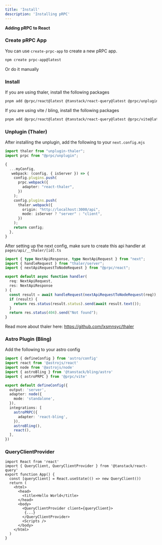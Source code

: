 ```yaml
---
title: 'Install'
description: 'Installing pRPC'
---
```


**Adding pRPC to React**

### Create pRPC App

You can use `create-prpc-app` to create a new pRPC app.

```sh
npm create prpc-app@latest
```

Or do it manually

### Install

If you are using thaler, install the following packages

```sh
pnpm add @prpc/react@latest @tanstack/react-query@latest @prpc/unplugin@latest
```

If you are using vite / bling, install the following packages

```sh
pnpm add @prpc/react@latest @tanstack/react-query@latest @prpc/vite@latest
```

### Unplugin (Thaler)

After installing the unplugin, add the following to your `next.config.mjs`

```ts
import thaler from "unplugin-thaler";
import prpc from "@prpc/unplugin";

{
  ...myConfig,
   webpack: (config, { isServer }) => {
    config.plugins.push(
      prpc.webpack({
        adapter: "react-thaler",
      })
    );
    config.plugins.push(
      thaler.webpack({
        origin: "http://localhost:3000/api",
        mode: isServer ? "server" : "client",
      })
    );
    return config;
  },
}
```

After setting up the next config, make sure to create this api handler at `pages/api/__thaler/[id].ts`

```ts
import { type NextApiResponse, type NextApiRequest } from "next";
import { handleRequest } from "thaler/server";
import { nextApiRequestToNodeRequest } from "@prpc/react";

export default async function handler(
  req: NextApiRequest,
  res: NextApiResponse
) {
  const result = await handleRequest(nextApiRequestToNodeRequest(req));
  if (result) {
    return res.status(result.status).send(await result.text());
  }
  return res.status(404).send("Not found");
}
```

Read more about thaler here: https://github.com/lxsmnsyc/thaler

### Astro Plugin (Bling)

Add the following to your astro config

```ts
import { defineConfig } from 'astro/config'
import react from '@astrojs/react'
import node from '@astrojs/node'
import { astroBling } from '@tanstack/bling/astro'
import { astroPRPC } from '@prpc/vite'

export default defineConfig({
  output: 'server',
  adapter: node({
    mode: 'standalone',
  }),
  integrations: [
    astroPRPC({
      adapter: 'react-bling',
    }),
    astroBling(),
    react(),
  ],
})
```

### QueryClientProvider

```tsx
import React from 'react'
import { QueryClient, QueryClientProvider } from '@tanstack/react-query'
export function App() {
  const [queryClient] = React.useState(() => new QueryClient())
  return (
    <html>
      <head>
        <title>Hello World</title>
      </head>
      <body>
        <QueryClientProvider client={queryClient}>
         {...}
        </QueryClientProvider>
        <Scripts />
      </body>
    </html>
  )
}
```
